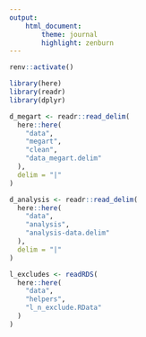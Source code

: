 ```yaml
---
output:
    html_document:
        theme: journal
        highlight: zenburn
---
```


```r
renv::activate()

library(here)
library(readr)
library(dplyr)

d_megart <- readr::read_delim(
  here::here(
    "data",
    "megart",
    "clean",
    "data_megart.delim"
  ),
  delim = "|"
)

d_analysis <- readr::read_delim(
  here::here(
    "data",
    "analysis",
    "analysis-data.delim"
  ),
  delim = "|"
)

l_excludes <- readRDS(
  here::here(
    "data",
    "helpers",
    "l_n_exclude.RData"
  )
)
```
